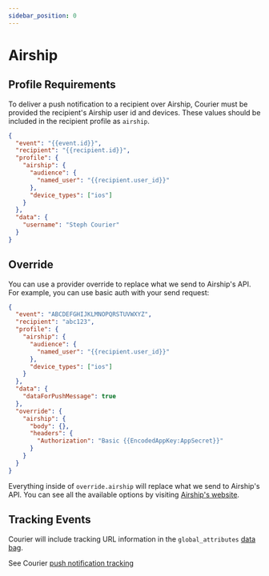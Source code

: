 ```yaml
---
sidebar_position: 0
---
```


# Airship

## Profile Requirements

To deliver a push notification to a recipient over Airship, Courier must be provided the recipient's Airship user id and devices. These values should be included in the recipient profile as `airship`.

```json title=JSON
{
  "event": "{{event.id}}",
  "recipient": "{{recipient.id}}",
  "profile": {
    "airship": {
      "audience": {
        "named_user": "{{recipient.user_id}}"
      },
      "device_types": ["ios"]
    }
  },
  "data": {
    "username": "Steph Courier"
  }
}
```

## Override

You can use a provider override to replace what we send to Airship's API. For example, you can use basic auth with your send request:

```json title=JSON
{
  "event": "ABCDEFGHIJKLMNOPQRSTUVWXYZ",
  "recipient": "abc123",
  "profile": {
    "airship": {
      "audience": {
        "named_user": "{{recipient.user_id}}"
      },
      "device_types": ["ios"]
    }
  },
  "data": {
    "dataForPushMessage": true
  },
  "override": {
    "airship": {
      "body": {},
      "headers": {
        "Authorization": "Basic {{EncodedAppKey:AppSecret}}"
      }
    }
  }
}
```

Everything inside of `override.airship` will replace what we send to Airship's API. You can see all the available options by visiting [Airship's website](https://docs.airship.com/api/ua/).

## Tracking Events

Courier will include tracking URL information in the `global_attributes` [data bag](https://www.notion.so/trycourier/Tracking-Push-events-d6fdb9015da44ae5a6acdc5fe6832571#04de2c636307494fad517a24d9a9dd40).

See Courier [push notification tracking](../push#tracking)
